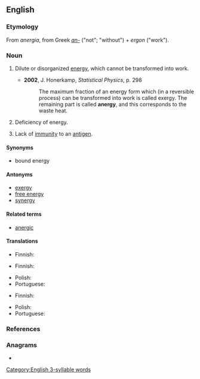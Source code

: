 ==English==

===Etymology===
From {{etyl|NL.|en}} ''anergia'', from Greek ''[[an-#Etymology_3|an-]]'' ("not"; "without") + ''ergon'' ("work").

===Noun===
{{en-noun|~}}

# {{lb|en|physics}} Dilute or disorganized [[energy]], which cannot be transformed into work.
#* '''2002''', J. Honerkamp, ''Statistical Physics'', p. 298
#*: The maximum fraction of an energy form which (in a reversible process) can be transformed into work is called exergy. The remaining part is called '''anergy''', and this corresponds to the waste heat.
# {{lb|en|pathology}} Deficiency of energy.
# {{lb|en|immunology}} Lack of [[immunity]] to an [[antigen]].

====Synonyms====
* bound energy

====Antonyms====
* [[exergy]]
* [[free energy]]
* [[synergy]]

====Related terms====
* [[anergic]]

====Translations====
{{trans-top|energy which cannot be transformed into work}}
* Finnish: {{t|fi|anergia}}
{{trans-mid}}
{{trans-bottom}}

{{trans-top|deficiency of energy}}
* Finnish: {{t|fi|anergia}}
{{trans-mid}}
* Polish: {{t|pl|anergia|f}}
* Portuguese: {{t|pt|anergia|f}}
{{trans-bottom}}

{{trans-top|lack of immunity to an antigen}}
* Finnish: {{t|fi|anergia}}
{{trans-mid}}
* Polish: {{t|pl|anergia|f}}
* Portuguese: {{t|pt|anergia|f}}
{{trans-bottom}}

===References===
<references/>

===Anagrams===
* {{anagrams|en|a=aegnry|Garney|Graney|grayen|raygne}}

[[Category:English 3-syllable words]]